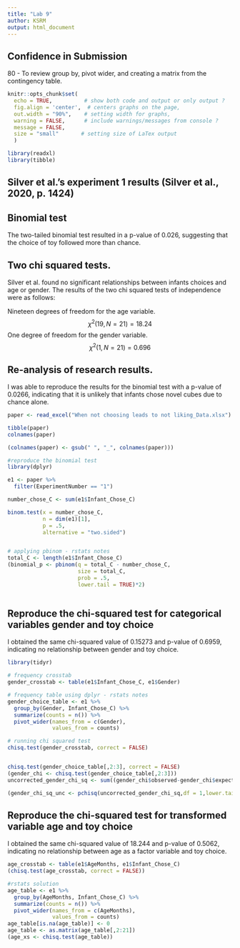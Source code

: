 ```yaml
---
title: "Lab 9"
author: KSRM
output: html_document
---
```


## Confidence in Submission

80 - To review group by, pivot wider, and creating a matrix from the contingency table. 


```r
knitr::opts_chunk$set(
  echo = TRUE,          # show both code and output or only output ?
  fig.align = 'center',  # centers graphs on the page,
  out.width = "90%",    # setting width for graphs,
  warning = FALSE,      # include warnings/messages from console ?
  message = FALSE, 
  size = "small"       # setting size of LaTex output
  )

library(readxl)
library(tibble)
```

## Silver et al.'s experiment 1 results (Silver et al., 2020, p. 1424)

## Binomial test

The two-tailed binomial test resulted in a p-value of 0.026, suggesting that the choice of toy followed more than chance. 

## Two chi squared tests. 

Silver et al. found no significant relationships between infants choices and age or gender. The results of the two chi squared tests of independence were as follows:

Nineteen degrees of freedom for the age variable. 
$$ 
\chi^2(19, N = 21) = 18.24
$$
One degree of freedom for the gender variable. 
$$ 
\chi^2(1, N = 21) = 0.696
$$

## Re-analysis of research results. 

I was able to reproduce the results for the binomial test with a p-value of 0.0266, indicating that it is unlikely that infants chose novel cubes due to chance alone. 
```r
paper <- read_excel("When not choosing leads to not liking_Data.xlsx")

tibble(paper)
colnames(paper) 

(colnames(paper) <- gsub(" ", "_", colnames(paper)))

#reproduce the binomial test 
library(dplyr)

e1 <- paper %>%
  filter(ExperimentNumber == "1")

number_chose_C <- sum(e1$Infant_Chose_C)

binom.test(x = number_chose_C,
           n = dim(e1)[1],
           p = .5,
           alternative = "two.sided")


# applying pbinom - rstats notes
total_C <- length(e1$Infant_Chose_C)
(binomial_p <- pbinom(q = total_C - number_chose_C,
                      size = total_C, 
                      prob = .5, 
                      lower.tail = TRUE)*2)
  
```


## Reproduce the chi-squared test for categorical variables gender and toy choice

I obtained the same chi-squared value of 0.15273 and p-value of 0.6959, indicating no relationship between gender and toy choice.  
```r
library(tidyr)

# frequency crosstab
gender_crosstab <- table(e1$Infant_Chose_C, e1$Gender)

# frequency table using dplyr - rstats notes
gender_choice_table <- e1 %>%
  group_by(Gender, Infant_Chose_C) %>%
  summarize(counts = n()) %>%
  pivot_wider(names_from = c(Gender),
              values_from = counts)

# running chi squared test
chisq.test(gender_crosstab, correct = FALSE)


chisq.test(gender_choice_table[,2:3], correct = FALSE)
(gender_chi <- chisq.test(gender_choice_table[,2:3]))
uncorrected_gender_chi_sq <- sum((gender_chi$observed-gender_chi$expected)^2/gender_chi$expected)

(gender_chi_sq_unc <- pchisq(uncorrected_gender_chi_sq,df = 1,lower.tail = FALSE))# p-value 
```

## Reproduce the chi-squared test for transformed variable age and toy choice

I obtained the same chi-squared value of 18.244 and p-value of 0.5062, indicating no relationship between age as a factor variable and toy choice. 
```r
age_crosstab <- table(e1$AgeMonths, e1$Infant_Chose_C)
(chisq.test(age_crosstab, correct = FALSE))

#rstats solution
age_table <- e1 %>%
  group_by(AgeMonths, Infant_Chose_C) %>%
  summarize(counts = n()) %>%
  pivot_wider(names_from = c(AgeMonths),
              values_from = counts)
age_table[is.na(age_table)] <- 0
age_table <- as.matrix(age_table[,2:21])
(age_xs <- chisq.test(age_table))
```


